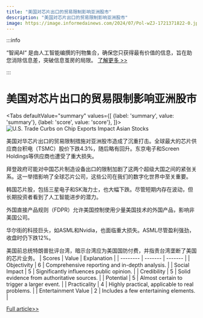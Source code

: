 ```yaml
---
title: "美国对芯片出口的贸易限制影响亚洲股市"
description: "美国对芯片出口的贸易限制影响亚洲股市"
image: https://image.informedainews.com/2024/07/Pol-wZJ-1721371822-0.jpg
---
```



:::info

“智闻AI“ 是由人工智能编撰的刊物集合，确保您只获得最有价值的信息，旨在助您消除信息差，突破信息茧房的局限。  [了解更多 >>](/)

:::

# 美国对芯片出口的贸易限制影响亚洲股市


<Tabs
	defaultValue="summary"
	values={[
	{label: 'summary', value: 'summary'},
	{label: 'score', value: 'score'},
]}>
<TabItem value="summary">
<img
  src="https://image.informedainews.com/2024/07/Pol-wZJ-1721371822-0.jpg"
  alt="U.S. Trade Curbs on Chip Exports Impact Asian Stocks"
/>



美国对华芯片出口的贸易限制措施对亚洲股市造成了沉重打击。全球最大的芯片供应商台积电（TSMC）股价下跌4.3%，随后略有回升。东京电子和Screen Holdings等供应商也遭受了重大损失。

拜登政府可能对中国芯片制造设备出口的限制加剧了这两个超级大国之间的紧张关系。这一举措影响了全球芯片公司，这些公司在我们的数字化世界中至关重要。

韩国芯片股，包括三星电子和SK海力士，也大幅下跌。尽管短期内存在波动，但长期投资者看到了人工智能进步的潜力。

外国直接产品规则（FDPR）允许美国控制使用少量美国技术的外国产品，影响非美国公司。

华尔街的科技巨头，如ASML和Nvidia，也面临重大损失。ASML尽管盈利强劲，收盘时仍下跌12%。

美国前总统特朗普批评台湾，暗示台湾应为美国国防付费，并指责台湾垄断了美国的芯片业务。
</TabItem>
<TabItem value="score">
	| Scores     | Value   | Explanation |
	| -------- | ------- | ------- |
	| Objectivity  | 6    | Comprehensive reporting and in-depth analysis.    |
	| Social Impact | 5     | Significantly influences public opinion.    |
	| Credibility    | 5    | Solid evidence from authoritative sources.    |
	| Potential    | 5    | Almost certain to trigger a larger event.    |
	| Practicality    | 4    | Highly practical, applicable to real problems.    |
	| Entertainment Value    | 2    | Includes a few entertaining elements.    |
</TabItem>
</Tabs>

[Full article>>](https://www.cnbc.com/2024/07/18/asia-chip-stocks-tumble-amid-news-the-us-may-consider-trade-curbs-.html)
